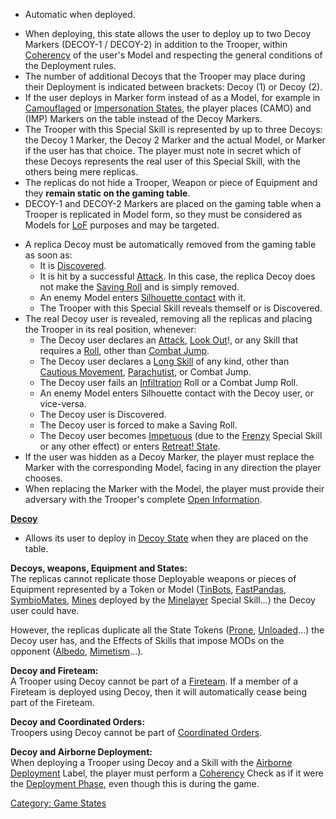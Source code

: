 {{n5-section-game-states}}


{{image | name=decoy-10.jpg | style=128inline }}{{image | name=decoy-20.jpg | style=128inline }}

{{css_skillbox |black| DECOY STATE }}
{{activation}}
* Automatic when deployed.

{{effects}}
* When deploying, this state allows the user to deploy up to two Decoy Markers (DECOY-1 / DECOY-2) in addition to the Trooper, within [[Coherency]] of the user's Model and respecting the general conditions of the Deployment rules.
* The number of additional Decoys that the Trooper may place during their Deployment is indicated between brackets: Decoy (1) or Decoy (2).
* If the user deploys in Marker form instead of as a Model, for example in [[Camouflaged]] or [[Impersonation State]]s, the player places (CAMO) and (IMP) Markers on the table instead of the Decoy Markers.
* The Trooper with this Special Skill is represented by up to three Decoys: the Decoy 1 Marker, the Decoy 2 Marker and the actual Model, or Marker if the user has that choice. The player must note in secret which of these Decoys represents the real user of this Special Skill, with the others being mere replicas.
* The replicas do not hide a Trooper, Weapon or piece of Equipment and they '''remain static on the gaming table'''.
* DECOY-1 and DECOY-2 Markers are placed on the gaming table when a Trooper is replicated in Model form, so they must be considered as Models for [[LoF]] purposes and may be targeted.

{{cancellation}}
* A replica Decoy must be automatically removed from the gaming table as soon as:
** It is [[Discover]]ed.
** It is hit by a successful [[Attack]]. In this case, the replica Decoy does not make the [[Saving Roll]] and is simply removed.
** An enemy Model enters [[Silhouette contact]] with it.
** The Trooper with this Special Skill reveals themself or is Discovered.
* The real Decoy user is revealed, removing all the replicas and placing the Trooper in its real position, whenever:
** The Decoy user declares an [[Attack]], [[Look Out]]!, or any Skill that requires a [[Roll]], other than [[Combat Jump]].
** The Decoy user declares a [[Long Skill]] of any kind, other than [[Cautious Movement]], [[Parachutist]], or Combat Jump.
** The Decoy user fails an [[Infiltration]] Roll or a Combat Jump Roll.
** An enemy Model enters Silhouette contact with the Decoy user, or vice-versa.
** The Decoy user is Discovered.
** The Decoy user is forced to make a Saving Roll.
** The Decoy user becomes [[Impetuous]] (due to the [[Frenzy]] Special Skill or any other effect) or enters [[Retreat State | Retreat! State]].
* If the user was hidden as a Decoy Marker, the player must replace the Marker with the corresponding Model, facing in any direction the player chooses.
* When replacing the Marker with the Model, the player must provide their adversary with the Trooper's complete [[Open Information]].
{{css_skillbox-end}}


{{see-also}}
'''[[Decoy]]'''
* Allows its user to deploy in [[Decoy State]] when they are placed on the table.
{{see-also-end}}


{{important}}
'''Decoys, weapons, Equipment and States:'''<br>
The replicas cannot replicate those Deployable weapons or pieces of Equipment represented by a Token or Model ([[TinBot]]s, [[FastPanda]]s, [[SymbioMate]]s, [[Mines]] deployed by the [[Minelayer]] Special Skill...) the Decoy user could have.

However, the replicas duplicate all the State Tokens ([[Prone]], [[Unloaded]]...) the Decoy user has, and the Effects of Skills that impose MODs on the opponent ([[Albedo]], [[Mimetism]]...).

'''Decoy and Fireteam:'''<br>
A Trooper using Decoy cannot be part of a [[Fireteam]]. If a member of a Fireteam is deployed using Decoy, then it will automatically cease being part of the Fireteam.

'''Decoy and Coordinated Orders:'''<br>
Troopers using Decoy cannot be part of [[Coordinated Orders]].

'''Decoy and Airborne Deployment:'''<br>
When deploying a Trooper using Decoy and a Skill with the [[Airborne Deployment]] Label, the player must perform a [[Coherency]] Check as if it were the [[Deployment Phase]], even though this is during the game.
{{important-end}}



{{n5-section-game-states}}


[[Category: Game States]]
